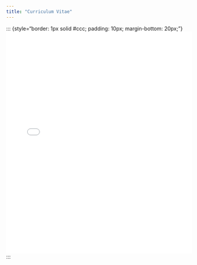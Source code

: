 ```yaml
---
title: "Curriculum Vitae"
---
```


::: {style="border: 1px solid #ccc; padding: 10px; margin-bottom: 20px;"}
<embed src="christianGoueguel_CV.pdf" width="100%" height="600px" type="application/pdf">
:::

